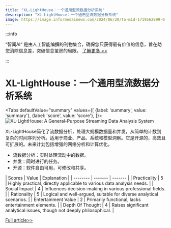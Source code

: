 ```yaml
---
title: "XL-LightHouse：一个通用型流数据分析系统"
description: "XL-LightHouse：一个通用型流数据分析系统"
image: https://image.informedainews.com/2024/06/28/To-m1d-1719562899-0.jpg
---
```



:::info

“智闻AI“ 是由人工智能编撰的刊物集合，确保您只获得最有价值的信息，旨在助您消除信息差，突破信息茧房的局限。  [了解更多 >>](/)

:::

# XL-LightHouse：一个通用型流数据分析系统


<Tabs
	defaultValue="summary"
	values={[
	{label: 'summary', value: 'summary'},
	{label: 'score', value: 'score'},
]}>
<TabItem value="summary">
<img
  src="https://image.informedainews.com/2024/06/28/To-m1d-1719562899-0.jpg"
  alt="XL-LightHouse: A General-Purpose Streaming Data Analysis System"
/>



XL-LightHouse简化了流数据分析，处理大规模数据量和并发，从简单的计数到复杂的时间序列分析。适用于商业、产品、系统和模型洞察。它是开源的，高效且可扩展的。未来计划包括增强的网络分析和计算优化。

* 流数据分析：实时处理流动中的数据。
* 并发：同时进行的任务。
* 开源：软件自由可用，可修改和共享。
</TabItem>
<TabItem value="score">
	| Scores     | Value   | Explanation |
	| -------- | ------- | ------- |
	| Practicality  | 5    | Highly practical, directly applicable to various data analysis needs.    |
	| Social Impact | 4     | Influences decision-making in various professional fields.    |
	| Rationality    | 5    | Logical and well-argued, suitable for diverse analytical scenarios.    |
	| Entertainment Value    | 2    | Primarily functional, lacks entertainment elements.    |
	| Depth Of Thought    | 4    | Raises significant analytical issues, though not deeply philosophical.    |
</TabItem>
</Tabs>

[Full article>>](https://github.com/ruanyf/weekly/issues/4727)
